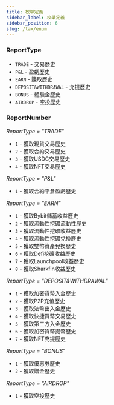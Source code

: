```yaml
---
title: 枚舉定義
sidebar_label: 枚舉定義
sidebar_position: 6
slug: /tax/enum
---
```


### ReportType
* `TRADE` - 交易歷史
* `P&L` - 盈虧歷史
* `EARN` - 賺取歷史
* `DEPOSIT&WITHDRAWAL` - 充提歷史
* `BONUS` - 體驗金歷史
* `AIRDROP` - 空投歷史

### ReportNumber
_ReportType = "TRADE"_

* `1` - 獲取現貨交易歷史
* `2` - 獲取合約交易歷史
* `3` - 獲取USDC交易歷史
* `4` - 獲取NFT交易歷史

_ReportType = "P&L"_

* `1` - 獲取合約平倉盈虧歷史

_ReportType = "EARN"_

* `1` - 獲取Bybit儲蓄收益歷史
* `2` - 獲取流動性挖礦流動性歷史
* `3` - 獲取流動性挖礦收益歷史
* `4` - 獲取流動性挖礦兌換歷史
* `5` - 獲取雙幣資產兌換歷史
* `6` - 獲取Defi挖礦收益歷史
* `7` - 獲取Launchpool收益歷史
* `8` - 獲取Sharkfin收益歷史

_ReportType = "DEPOSIT&WITHDRAWAL"_

* `1` - 獲取加密貨幣入金歷史
* `2` - 獲取P2P充值歷史
* `3` - 獲取法幣出入金歷史
* `4` - 獲取快捷買幣交易歷史
* `5` - 獲取第三方入金歷史
* `6` - 獲取加密貨幣提幣歷史
* `7` - 獲取NFT充提歷史

_ReportType = "BONUS"_

* `1` - 獲取優惠券歷史
* `2` - 獲取贈金歷史

_ReportType = "AIRDROP"_

* `1` - 獲取空投歷史
